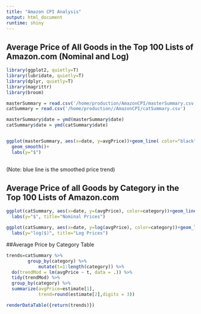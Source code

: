 ```yaml
---
title: "Amazon CPI Analysis"
output: html_document
runtime: shiny
---
```


## Average Price of All Goods in the Top 100 Lists of Amazon.com (Nominal and Log)

```r
library(ggplot2, quietly=T)
library(lubridate, quietly=T)
library(dplyr, quietly=T)
library(magrittr)
library(broom)

masterSummary = read.csv('/home/production/AmazonCPI/masterSummary.csv')
catSummary = read.csv('/home/production//AmazonCPI/catSummary.csv')

masterSummary$date = ymd(masterSummary$date)
catSummary$date = ymd(catSummary$date)


ggplot(masterSummary, aes(x=date, y=avgPrice))+geom_line( color="black")+
  geom_smooth()+
  labs(y="$")
  
```

(Note: blue line is the smoothed price trend)

## Average Price of all Goods by Category in the Top 100 Lists of Amazon.com

```r

ggplot(catSummary, aes(x=date, y=(avgPrice), color=category))+geom_line()+
  labs(y="$", title="Nominal Prices")

ggplot(catSummary, aes(x=date, y=log(avgPrice), color=category))+geom_line()+
  labs(y="log($)", title="Log Prices")

```

##Average Price by Category Table

```r
trends=catSummary %>% 
  		group_by(category) %>% 
			mutate(t=1:length(category)) %>%
  do(trendMod = lm(avgPrice ~ t, data = .)) %>%
  tidy(trendMod) %>%
  group_by(category) %>%
  summarize(avgPrice=estimate[1],
            trend=round(estimate[2],digits = 3))

renderDataTable({return(trends)})
				  

```
